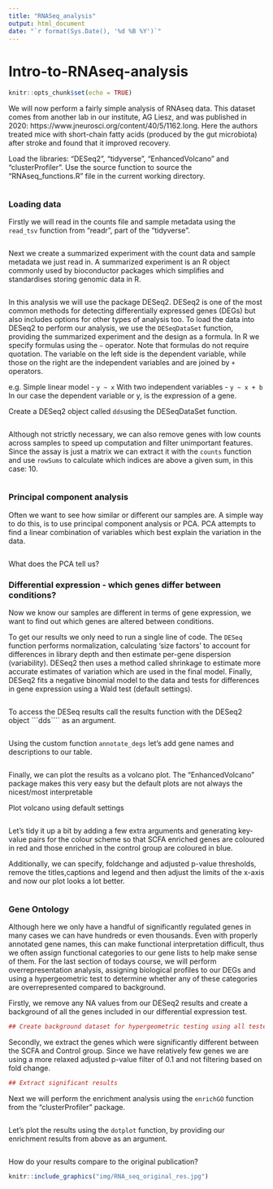 ---
title: "RNASeq_analysis"
output: html_document
date: "`r format(Sys.Date(), '%d %B %Y')`"
---

# Intro-to-RNAseq-analysis

```{r setup, include=FALSE}
knitr::opts_chunk$set(echo = TRUE)
```


We will now perform a fairly simple analysis of RNAseq data. This dataset comes
from another lab in our institute, AG Liesz, and was published in 2020: https://www.jneurosci.org/content/40/5/1162.long. Here the authors treated mice with short-chain fatty acids (produced by the gut microbiota) after stroke and found that it improved recovery.


Load the libraries: "DESeq2", "tidyverse", "EnhancedVolcano" and "clusterProfiler". 
Use the source function to source the "RNAseq_functions.R" file in the current working directory. 

```{r}

```
### Loading data 

Firstly we will read in the counts file and sample metadata using the ```read_tsv``` function from "readr", part of the "tidyverse". 

```{r}

```

Next we create a summarized experiment with the count data and sample metadata we just read in. A summarized experiment is an R object commonly used by bioconductor packages which simplifies and standardises storing genomic data in R.  

```{r}

```

In this analysis we will use the package DESeq2. DESeq2 is  one of the 
most common methods for detecting differentially expressed genes (DEGs) but also 
includes options for other types of analysis too. 
To load the data into DESeq2 to perform our analysis, we use the ```DESeqDataSet``` function, providing the summarized experiment and the design as a formula. In R we specify formulas using the ```~``` operator. Note that formulas do not require quotation. The variable on the left side is the dependent variable, while those on the right are the independent variables and are joined by ```+``` operators. 

e.g. Simple linear model - ```y ~ x```
     With two independent variables - ```y ~ x + b```
In our case the dependent variable or y, is the expression of a gene.     

Create a DESeq2 object called ```dds```using the DESeqDataSet function. 

```{r}

```
Although not strictly necessary, we can also remove genes with low counts across samples to speed up computation and filter unimportant features. Since the assay is just a matrix we can extract it with the ```counts``` function and use ```rowSums``` to calculate which indices are above a given sum, in this case: 10. 

```{r}

```

### Principal component analysis

Often we want to see how similar or different our samples are. A simple way to
do this, is to use principal component analysis or PCA. PCA attempts to find a 
linear combination of variables which best explain the variation in the data.  

```{r}

```

What does the PCA tell us? 

### Differential expression - which genes differ between conditions? 

Now we know our samples are different in terms of gene expression, we want
to find out which genes are altered between conditions.

To get our results we only need to run a single line of code. The ```DESeq```
function performs normalization, calculating 'size factors' to account for differences
in library depth and then estimate per-gene dispersion (variability). DESeq2 then 
uses a method called shrinkage to estimate more accurate estimates of variation which are
used in the final model. Finally, DESeq2 fits a negative binomial model to the data
and tests for differences in gene expression using a Wald test (default settings).

```{r}

```

To access the DESeq results call the results function with the DESeq2 object ```dds```` as 
an argument.

```{r}

```

Using the custom function ```annotate_degs``` let's add gene names and descriptions 
to our table. 

```{r}

```

Finally, we can plot the results as a volcano plot. The "EnhancedVolcano" 
package makes this very easy but the default plots are not always the nicest/most 
interpretable

Plot volcano using default settings 

```{r}

```


Let's tidy it up a bit by adding a few extra arguments and generating key-value
pairs for the colour scheme so that SCFA enriched genes are coloured in red and 
those enriched in the control group are coloured in blue. 

Additionally, we can specify, foldchange and adjusted p-value thresholds, remove the
titles,captions and legend and then adjust the limits of the x-axis and now our
plot looks a lot better. 

```{r}

```
### Gene Ontology 

Although here we only have a handful of significantly regulated genes in many
cases we can have hundreds or even thousands. Even with properly annotated gene 
names, this can make functional interpretation difficult, thus we often assign 
functional categories to our gene lists to help make sense of them. For the last
section of todays course, we will perform overrepresentation analysis, assigning
biological profiles to our DEGs and using a hypergeometric test to determine
whether any of these categories are overrepresented compared to background. 

Firstly, we remove any NA values from our DESeq2 results and create a background
of all the genes included in our differential expression test. 

```{r}

## Create background dataset for hypergeometric testing using all tested genes for significance in the results                 

```

Secondly, we extract the genes which were significantly different between
the SCFA and Control group. Since we have relatively few genes we are using a more
relaxed adjusted p-value filter of 0.1 and not filtering based on fold change. 

```{r}
## Extract significant results

```
Next we will perform the enrichment analysis using the ```enrichGO``` function
from the "clusterProfiler" package. 

```{r}

```

Let's plot the results using the ```dotplot``` function, by providing our enrichment
results from above as an argument. 

```{r}

```

How do your results compare to the original publication? 

```{r pressure, echo=FALSE, fig.cap="Fig. 3 Sadler et al 2020", out.width = '100%'}
knitr::include_graphics("img/RNA_seq_original_res.jpg")
```

